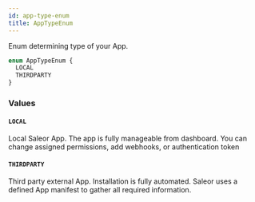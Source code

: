 ```yaml
---
id: app-type-enum
title: AppTypeEnum
---
```



Enum determining type of your App.

```graphql
enum AppTypeEnum {
  LOCAL
  THIRDPARTY
}
```


### Values

#### `LOCAL` 

Local Saleor App. The app is fully manageable from dashboard. You can change assigned permissions, add webhooks, or authentication token


#### `THIRDPARTY` 

Third party external App. Installation is fully automated. Saleor uses a defined App manifest to gather all required information.




